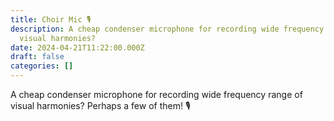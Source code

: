 ```yaml
---
title: Choir Mic 🎙️
description: A cheap condenser microphone for recording wide frequency range of
  visual harmonies?
date: 2024-04-21T11:22:00.000Z
draft: false
categories: []
---
```

A cheap condenser microphone for recording wide frequency range of visual harmonies? Perhaps a few of them! 🎙️
